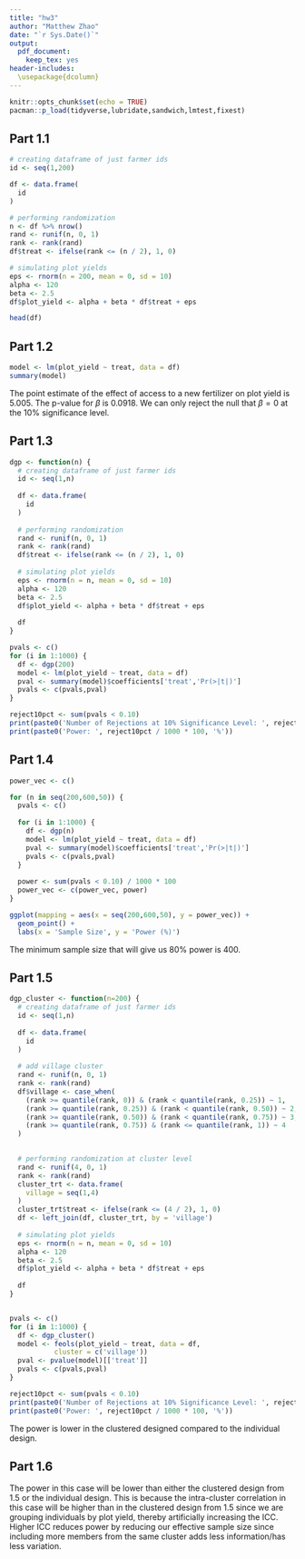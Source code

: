 ```yaml
---
title: "hw3"
author: "Matthew Zhao"
date: "`r Sys.Date()`"
output: 
  pdf_document: 
    keep_tex: yes
header-includes:
  \usepackage{dcolumn}
---
```


```r
knitr::opts_chunk$set(echo = TRUE)
pacman::p_load(tidyverse,lubridate,sandwich,lmtest,fixest)
```

## Part 1.1

```r
# creating dataframe of just farmer ids
id <- seq(1,200)

df <- data.frame(
  id
)

# performing randomization
n <- df %>% nrow()
rand <- runif(n, 0, 1)
rank <- rank(rand)
df$treat <- ifelse(rank <= (n / 2), 1, 0)

# simulating plot yields
eps <- rnorm(n = 200, mean = 0, sd = 10)
alpha <- 120
beta <- 2.5
df$plot_yield <- alpha + beta * df$treat + eps

head(df)
```

## Part 1.2

```r
model <- lm(plot_yield ~ treat, data = df)
summary(model)
```

The point estimate of the effect of access to a new fertilizer on plot yield is $5.005$. The p-value for $\beta$ is $0.0918$. We can only reject the null that $\beta=0$ at the 10% significance level. 

## Part 1.3

```r
dgp <- function(n) {
  # creating dataframe of just farmer ids
  id <- seq(1,n)
  
  df <- data.frame(
    id
  )
  
  # performing randomization
  rand <- runif(n, 0, 1)
  rank <- rank(rand)
  df$treat <- ifelse(rank <= (n / 2), 1, 0)
  
  # simulating plot yields
  eps <- rnorm(n = n, mean = 0, sd = 10)
  alpha <- 120
  beta <- 2.5
  df$plot_yield <- alpha + beta * df$treat + eps
  
  df
}

pvals <- c()
for (i in 1:1000) {
  df <- dgp(200)
  model <- lm(plot_yield ~ treat, data = df)
  pval <- summary(model)$coefficients['treat','Pr(>|t|)']
  pvals <- c(pvals,pval)
}

reject10pct <- sum(pvals < 0.10)
print(paste0('Number of Rejections at 10% Significance Level: ', reject10pct))
print(paste0('Power: ', reject10pct / 1000 * 100, '%'))
```

## Part 1.4

```r
power_vec <- c()

for (n in seq(200,600,50)) {
  pvals <- c()
  
  for (i in 1:1000) {
    df <- dgp(n)
    model <- lm(plot_yield ~ treat, data = df)
    pval <- summary(model)$coefficients['treat','Pr(>|t|)']
    pvals <- c(pvals,pval)
  }
  
  power <- sum(pvals < 0.10) / 1000 * 100
  power_vec <- c(power_vec, power)
}

ggplot(mapping = aes(x = seq(200,600,50), y = power_vec)) + 
  geom_point() + 
  labs(x = 'Sample Size', y = 'Power (%)')
```

The minimum sample size that will give us 80% power is 400.

## Part 1.5

```r
dgp_cluster <- function(n=200) {
  # creating dataframe of just farmer ids
  id <- seq(1,n)
  
  df <- data.frame(
    id
  )
  
  # add village cluster
  rand <- runif(n, 0, 1)
  rank <- rank(rand)
  df$village <- case_when(
    (rank >= quantile(rank, 0)) & (rank < quantile(rank, 0.25)) ~ 1,
    (rank >= quantile(rank, 0.25)) & (rank < quantile(rank, 0.50)) ~ 2,
    (rank >= quantile(rank, 0.50)) & (rank < quantile(rank, 0.75)) ~ 3,
    (rank >= quantile(rank, 0.75)) & (rank <= quantile(rank, 1)) ~ 4
  )

  
  # performing randomization at cluster level
  rand <- runif(4, 0, 1)
  rank <- rank(rand)
  cluster_trt <- data.frame(
    village = seq(1,4)
  )
  cluster_trt$treat <- ifelse(rank <= (4 / 2), 1, 0)
  df <- left_join(df, cluster_trt, by = 'village')
  
  # simulating plot yields
  eps <- rnorm(n = n, mean = 0, sd = 10)
  alpha <- 120
  beta <- 2.5
  df$plot_yield <- alpha + beta * df$treat + eps
  
  df
}


pvals <- c()
for (i in 1:1000) {
  df <- dgp_cluster()
  model <- feols(plot_yield ~ treat, data = df,
           cluster = c('village'))
  pval <- pvalue(model)[['treat']]
  pvals <- c(pvals,pval)
}

reject10pct <- sum(pvals < 0.10)
print(paste0('Number of Rejections at 10% Significance Level: ', reject10pct))
print(paste0('Power: ', reject10pct / 1000 * 100, '%'))
```

The power is lower in the clustered designed compared to the individual design. 

## Part 1.6

The power in this case will be lower than either the clustered design from 1.5 or the individual design. This is because the intra-cluster correlation in this case will be higher than in the clustered design from 1.5 since we are grouping individuals by plot yield, thereby artificially increasing the ICC. Higher ICC reduces power by reducing our effective sample size since including more members from the same cluster adds less information/has less variation. 

